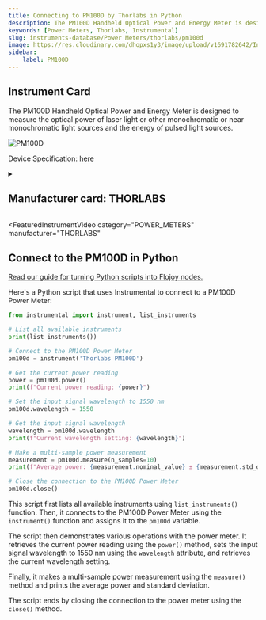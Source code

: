 ```yaml
---
title: Connecting to PM100D by Thorlabs in Python
description: The PM100D Handheld Optical Power and Energy Meter is designed to measure the optical power of laser light or other monochromatic or near monochromatic light sources and the energy of pulsed light sources.
keywords: [Power Meters, Thorlabs, Instrumental] 
slug: instruments-database/Power Meters/thorlabs/pm100d 
image: https://res.cloudinary.com/dhopxs1y3/image/upload/v1691782642/Instruments/Power%20Meters/PM100D/PM100D.jpg
sidebar:
    label: PM100D 
---
```



## Instrument Card

The PM100D Handheld Optical Power and Energy Meter is designed to measure the
optical power of laser light or other monochromatic or near monochromatic light
sources and the energy of pulsed light sources.

![PM100D](https://res.cloudinary.com/dhopxs1y3/image/upload/v1691782642/Instruments/Power%20Meters/PM100D/PM100D.jpg)

Device Specification: [here](https://www.thorlabs.com/_sd.cfm?fileName=17654-D02.pdf&partNumber=PM100D)

<details style={{ marginTop: "15px"}}>
<summary><h2 style={{display:'inline'}}>Manufacturer card: THORLABS</h2></summary>

![THORLABS](https://res.cloudinary.com/dhopxs1y3/image/upload/v1692126009/Instruments/Vendor%20Logos/Thorlabs.png)

Thorlabs, Inc. is an American privately held optical equipment company headquartered in Newton, New Jersey. The company was founded in 1989 by Alex Cable, who serves as its current president and CEO. As of 2018, Thorlabs has annual sales of approximately $500 million.

- Headquarters: USA
- Yearly Revenue (millions, USD): 550
- Vendor Website: [here](https://www.thorlabs.com/)

</details>


<FeaturedInstrumentVideo
  category="POWER_METERS"
  manufacturer="THORLABS"
></FeaturedInstrumentVideo>

## Connect to the PM100D in Python

[Read our guide for turning Python scripts into Flojoy nodes.](https://docs.flojoy.ai/contribution/blocks/custom-flojoy-block/)



<Tabs>
<TabItem value="Flojoy" label="Flojoy" className="flojoy-instrument-tabs">

<NodeCardCollection category="POWER_METERS" manufacturer="Thorlabs"></NodeCardCollection>

</TabItem>
<TabItem value="Instrumental" label="Instrumental">

Here's a Python script that uses Instrumental to connect to a PM100D Power Meter:

```python
from instrumental import instrument, list_instruments

# List all available instruments
print(list_instruments())

# Connect to the PM100D Power Meter
pm100d = instrument('Thorlabs PM100D')

# Get the current power reading
power = pm100d.power()
print(f"Current power reading: {power}")

# Set the input signal wavelength to 1550 nm
pm100d.wavelength = 1550

# Get the input signal wavelength
wavelength = pm100d.wavelength
print(f"Current wavelength setting: {wavelength}")

# Make a multi-sample power measurement
measurement = pm100d.measure(n_samples=10)
print(f"Average power: {measurement.nominal_value} ± {measurement.std_dev}")

# Close the connection to the PM100D Power Meter
pm100d.close()
```

This script first lists all available instruments using `list_instruments()` function. Then, it connects to the PM100D Power Meter using the `instrument()` function and assigns it to the `pm100d` variable.

The script then demonstrates various operations with the power meter. It retrieves the current power reading using the `power()` method, sets the input signal wavelength to 1550 nm using the `wavelength` attribute, and retrieves the current wavelength setting.

Finally, it makes a multi-sample power measurement using the `measure()` method and prints the average power and standard deviation.

The script ends by closing the connection to the power meter using the `close()` method.

</TabItem>
</Tabs>